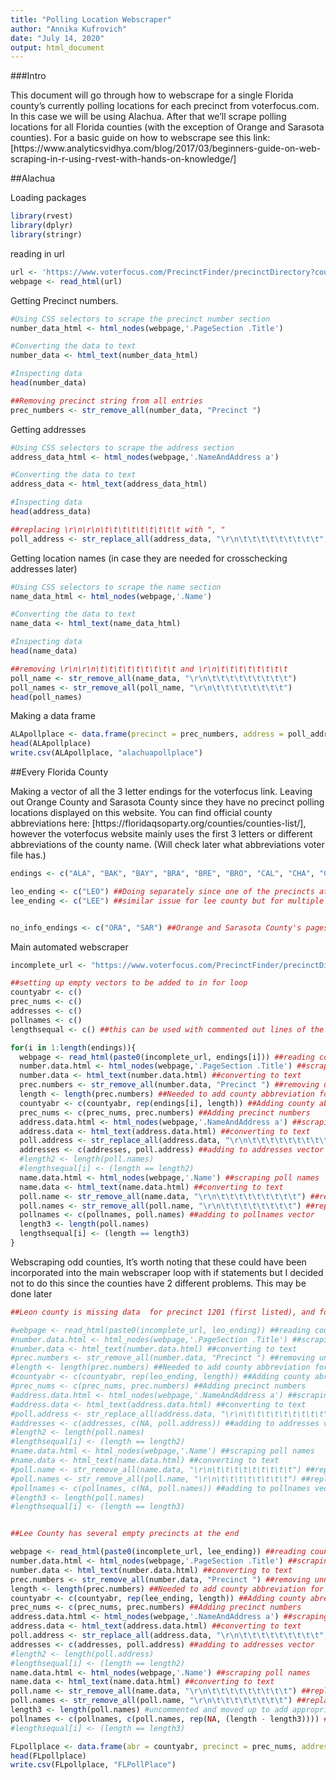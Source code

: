 ```yaml
---
title: "Polling Location Webscraper"
author: "Annika Kufrovich"
date: "July 14, 2020"
output: html_document
---
```



###Intro

This document will go through how to webscrape for a single Florida county's currently polling locations for each precinct from voterfocus.com. In this case we will be using Alachua. After that we'll scrape polling locations for all Florida counties (with the exception of Orange and Sarasota counties). For a basic guide on how to webscrape see this link: [https://www.analyticsvidhya.com/blog/2017/03/beginners-guide-on-web-scraping-in-r-using-rvest-with-hands-on-knowledge/]



##Alachua

Loading packages
```r
library(rvest)
library(dplyr)
library(stringr)
```


reading in url
```r
url <- 'https://www.voterfocus.com/PrecinctFinder/precinctDirectory?county=FL-ALA' ##you could also use "", doesn't really matter
webpage <- read_html(url)
```


Getting Precinct numbers. 
```r
#Using CSS selectors to scrape the precinct number section
number_data_html <- html_nodes(webpage,'.PageSection .Title')

#Converting the data to text
number_data <- html_text(number_data_html)

#Inspecting data
head(number_data)

##Removing precinct string from all entries
prec_numbers <- str_remove_all(number_data, "Precinct ")

```


Getting addresses
```r
#Using CSS selectors to scrape the address section
address_data_html <- html_nodes(webpage,'.NameAndAddress a')

#Converting the data to text
address_data <- html_text(address_data_html)

#Inspecting data
head(address_data)

##replacing \r\n\r\n\t\t\t\t\t\t\t\t\t with ", "
poll_address <- str_replace_all(address_data, "\r\n\t\t\t\t\t\t\t\t\t", ", ")
```


Getting location names (in case they are needed for crosschecking addresses later)

```r
#Using CSS selectors to scrape the name section
name_data_html <- html_nodes(webpage,'.Name')

#Converting the data to text
name_data <- html_text(name_data_html)

#Inspecting data
head(name_data)

##removing \r\n\r\n\t\t\t\t\t\t\t\t\t and \r\n\t\t\t\t\t\t\t\t
poll_name <- str_remove_all(name_data, "\r\n\t\t\t\t\t\t\t\t\t")
poll_names <- str_remove_all(poll_name, "\r\n\t\t\t\t\t\t\t\t")
head(poll_names)
```

Making a data frame

```r
ALApollplace <- data.frame(precinct = prec_numbers, address = poll_address, pollname = poll_names, abr = c(rep("ALA", length(prec_numbers))))
head(ALApollplace)
write.csv(ALApollplace, "alachuapollplace")
```




##Every Florida County

Making a vector of all the 3 letter endings for the voterfocus link. Leaving out Orange County and Sarasota County since they have no precinct polling locations displayed on this website. You can find official county abbreviations here: [https://floridaqsoparty.org/counties/counties-list/], however the voterfocus website mainly uses the first 3 letters or different abbreviations of the county name. (Will check later what abbreviations voter file has.)

```r
endings <- c("ALA", "BAK", "BAY", "BRA", "BRE", "BRO", "CAL", "CHA", "CIT", "CLA", "CLL", "CLM", "DAD", "DES", "DIX", "DUV", "ESC", "FLA", "FRA", "GAD", "GIL", "GLA", "GUL", "HAM", "HAR", "HEN", "HER", "HIG", "HIL", "HOL", "IND", "JAC", "JEF", "LAF", "LAK", "LEV", "LIB", "MAD", "MAN", "MRN", "MRT", "MON", "NAS", "OKA", "OKE", "OSC", "PAL", "PAS", "PIN", "POL", "PUT", "SAN", "SEM", "STJ", "STL", "SUM", "SUW", "TAY", "UNI", "VOL", "WAK", "WAL", "WAS")

leo_ending <- c("LEO") ##Doing separately since one of the precincts at the time of coding has no polling location information in such a way that it could mess up the webscraper (eg it won't scrape NA or an empty line for precinct 1201)
lee_ending <- c("LEE") ##similar issue for lee county but for multiple precincts


no_info_endings <- c("ORA", "SAR") ##Orange and Sarasota County's pages were empty as of 7/17/20

```


Main automated webscraper

```r
incomplete_url <- "https://www.voterfocus.com/PrecinctFinder/precinctDirectory?county=FL-"

##setting up empty vectors to be added to in for loop
countyabr <- c()
prec_nums <- c()
addresses <- c()
pollnames <- c()
lengthsequal <- c() ##this can be used with commented out lines of the for loop to test if you have an equal number of entries for precincts and any other data of interest in the webscraper, only works for 1 thing at a time in this format (eg only precinct number and addresses or precinct number and poll name). Vector should all be TRUE if everything is equal, any instances of false entries should be investigated

for(i in 1:length(endings)){
  webpage <- read_html(paste0(incomplete_url, endings[i])) ##reading county-specific webpage
  number.data.html <- html_nodes(webpage,'.PageSection .Title') ##scraping precint numbers
  number.data <- html_text(number.data.html) ##converting to text
  prec.numbers <- str_remove_all(number.data, "Precinct ") ##removing unnecesary part of string
  length <- length(prec.numbers) ##Needed to add county abbreviation for each precinct entry in next line
  countyabr <- c(countyabr, rep(endings[i], length)) ##Adding county abreviation for each entry, can be changed later to appropriate abbreviations for voter file
  prec_nums <- c(prec_nums, prec.numbers) ##Adding precinct numbers
  address.data.html <- html_nodes(webpage,'.NameAndAddress a') ##scraping addresses
  address.data <- html_text(address.data.html) ##converting to text
  poll.address <- str_replace_all(address.data, "\r\n\t\t\t\t\t\t\t\t\t", ", ") ##replacing unnecesary part of string
  addresses <- c(addresses, poll.address) ##adding to addresses vector
  #length2 <- length(poll.names)
  #lengthsequal[i] <- (length == length2)
  name.data.html <- html_nodes(webpage,'.Name') ##scraping poll names
  name.data <- html_text(name.data.html) ##converting to text
  poll.name <- str_remove_all(name.data, "\r\n\t\t\t\t\t\t\t\t\t") ##replacing unnecesary part of string
  poll.names <- str_remove_all(poll.name, "\r\n\t\t\t\t\t\t\t\t") ##replacing unnecesary part of string part 2
  pollnames <- c(pollnames, poll.names) ##adding to pollnames vector
  length3 <- length(poll.names)
  lengthsequal[i] <- (length == length3)
}
```


Webscraping odd counties, It's worth noting that these could have been incorporated into the main webscraper loop with if statements but I decided not to do this since the counties have 2 different problems. This may be done later

```r
##Leon county is missing data  for precinct 1201 (first listed), and for several other scattered precincts will fix this later

#webpage <- read_html(paste0(incomplete_url, leo_ending)) ##reading county-specific webpage, changed endings[i] to leo_ending
#number.data.html <- html_nodes(webpage,'.PageSection .Title') ##scraping precint numbers
#number.data <- html_text(number.data.html) ##converting to text
#prec.numbers <- str_remove_all(number.data, "Precinct ") ##removing unnecesary part of string
#length <- length(prec.numbers) ##Needed to add county abbreviation for each precinct entry in next line
#countyabr <- c(countyabr, rep(leo_ending, length)) ##Adding county abreviation for each entry, can be changed later to appropriate abbreviations for voter file, changed to leo_ending
#prec_nums <- c(prec_nums, prec.numbers) ##Adding precinct numbers
#address.data.html <- html_nodes(webpage,'.NameAndAddress a') ##scraping addresses
#address.data <- html_text(address.data.html) ##converting to text
#poll.address <- str_replace_all(address.data, "\r\n\t\t\t\t\t\t\t\t\t", ", ") ##replacing unnecesary part of string
#addresses <- c(addresses, c(NA, poll.address)) ##adding to addresses vector, putting one NA before address entries since the actual first precinct has no address
#length2 <- length(poll.names)
#lengthsequal[i] <- (length == length2)
#name.data.html <- html_nodes(webpage,'.Name') ##scraping poll names
#name.data <- html_text(name.data.html) ##converting to text
#poll.name <- str_remove_all(name.data, "\r\n\t\t\t\t\t\t\t\t\t") ##replacing unnecesary part of string
#poll.names <- str_remove_all(poll.name, "\r\n\t\t\t\t\t\t\t\t") ##replacing unnecesary part of string part 2
#pollnames <- c(pollnames, c(NA, poll.names)) ##adding to pollnames vector, same change as addresses line
#length3 <- length(poll.names)
#lengthsequal[i] <- (length == length3)


##Lee County has several empty precincts at the end

webpage <- read_html(paste0(incomplete_url, lee_ending)) ##reading county-specific webpage, changed to lee_ending
number.data.html <- html_nodes(webpage,'.PageSection .Title') ##scraping precint numbers
number.data <- html_text(number.data.html) ##converting to text
prec.numbers <- str_remove_all(number.data, "Precinct ") ##removing unnecesary part of string
length <- length(prec.numbers) ##Needed to add county abbreviation for each precinct entry in next line
countyabr <- c(countyabr, rep(lee_ending, length)) ##Adding county abreviation for each entry, can be changed later to appropriate abbreviations for voter file, changed to lee_ending
prec_nums <- c(prec_nums, prec.numbers) ##Adding precinct numbers
address.data.html <- html_nodes(webpage,'.NameAndAddress a') ##scraping addresses
address.data <- html_text(address.data.html) ##converting to text
poll.address <- str_replace_all(address.data, "\r\n\t\t\t\t\t\t\t\t\t", ", ") ##replacing unnecesary part of string
addresses <- c(addresses, poll.address) ##adding to addresses vector
#length2 <- length(poll.address)
#lengthsequal[i] <- (length == length2)
name.data.html <- html_nodes(webpage,'.Name') ##scraping poll names
name.data <- html_text(name.data.html) ##converting to text
poll.name <- str_remove_all(name.data, "\r\n\t\t\t\t\t\t\t\t\t") ##replacing unnecesary part of string
poll.names <- str_remove_all(poll.name, "\r\n\t\t\t\t\t\t\t\t") ##replacing unnecesary part of string part 2
length3 <- length(poll.names) #uncommented and moved up to add appropriate amount of NAs
pollnames <- c(pollnames, c(poll.names, rep(NA, (length - length3)))) ##adding to pollnames vector, adding NAs to the end by the difference in lengths
#lengthsequal[i] <- (length == length3)

FLpollplace <- data.frame(abr = countyabr, precinct = prec_nums, address = addresses, pollname = pollnames)
head(FLpollplace)
write.csv(FLpollplace, "FLPollPlace")
```





